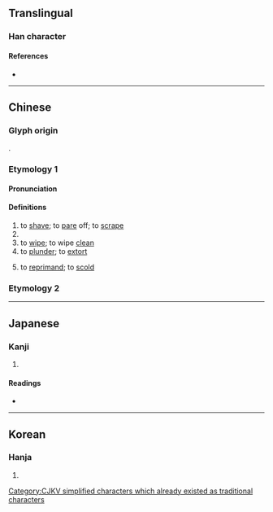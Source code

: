{{character info/new}}
{{also|颳}}
==Translingual==
[[Category:CJKV simplified characters which already existed as traditional characters]]

===Han character===
{{Han char|rn=18|rad=刀|as=06|sn=8|four=22600|canj=HRLN|ids=⿰舌刂}}

====References====
* {{Han ref|kx=0138.290|dkj=01943|dj=0314.070|hdz=10335.030|uh=522E|ud=21038|bh=A8ED|bd=43245}}

----

==Chinese==

===Glyph origin===
{{Han etym}}
{{Han compound|𠯑|刀|c1=p|c2=s|t2=knife|ls=psc}}.

===Etymology 1===
{{zh-forms}}

====Pronunciation====
{{zh-pron
|m=guā
|ma=zh-guā.ogg
|c=gwaat3
|h=pfs=koat
|md=
|mn=qz,xm,zz:koat/koah/tp,xm:kuih/kh:koeh/tw,zz:khe/qz,twv,xm:khoe
|mn_note=koat - literary; koah - vernacular; kuih/koeh - vernacular (俗); khe/khoe - 磎 is used in the Mainland
|w=4kuaq
|mc=y
|oc=y
|cat=v
}}

====Definitions====
{{zh-hanzi}}

# to [[shave]]; to [[pare]] off; to [[scrape]]
# {{zh-alt-form|颳|to [[blow]]}}
# to [[wipe]]; to wipe [[clean]]
# to [[plunder]]; to [[extort]]
# {{lb|zh|colloquial}} to [[reprimand]]; to [[scold]]

===Etymology 2===
{{zh-see|颳}}

{{zh-cat|Beginning}}

----

==Japanese==

===Kanji===
{{ja-kanji|grade=|rs=刀06}}

# {{defn|lang=ja|sort=刀06}}

====Readings====
* {{ja-readings|on=[[かつ]] (katsu), [[けち]] (kechi)|kun=[[けずる]] (kezuru), [[きさぐ]] (kisagu), [[きさげ]] (kisage), [[こそぐ]] (kosogu), [[こそげる]] (kosogeru)}}

----

==Korean==

===Hanja===
{{ko-hanja|hangeul=괄|rv=gwal|mr=kwal}}

# {{defn|lang=ko|sort=刀06}}